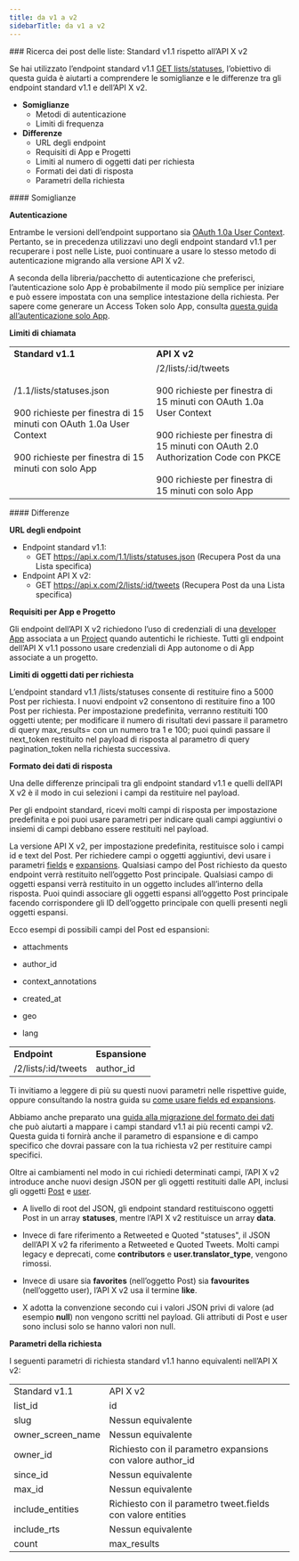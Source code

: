 ```yaml
---
title: da v1 a v2
sidebarTitle: da v1 a v2
---
```



<div id="list-posts-lookup-standard-v11-compared-to-x-api-v2">
  ### Ricerca dei post delle liste: Standard v1.1 rispetto all’API X v2
</div>

Se hai utilizzato l’endpoint standard v1.1 [GET lists/statuses](https://developer.x.com/en/docs/twitter-api/v1/accounts-and-users/create-manage-lists/api-reference/get-lists-statuses), l’obiettivo di questa guida è aiutarti a comprendere le somiglianze e le differenze tra gli endpoint standard v1.1 e dell’API X v2.

- **Somiglianze**
  - Metodi di autenticazione
  - Limiti di frequenza
- **Differenze**
  - URL degli endpoint
  - Requisiti di App e Progetti
  - Limiti al numero di oggetti dati per richiesta
  - Formati dei dati di risposta
  - Parametri della richiesta

<div id="similarities">
  #### Somiglianze
</div>

**Autenticazione**

Entrambe le versioni dell’endpoint supportano sia [OAuth 1.0a User Context](/it/resources/fundamentals/authentication#oauth-2-0). Pertanto, se in precedenza utilizzavi uno degli endpoint standard v1.1 per recuperare i post nelle Liste, puoi continuare a usare lo stesso metodo di autenticazione migrando alla versione API X v2.

A seconda della libreria/pacchetto di autenticazione che preferisci, l’autenticazione solo App è probabilmente il modo più semplice per iniziare e può essere impostata con una semplice intestazione della richiesta. Per sapere come generare un Access Token solo App, consulta [questa guida all’autenticazione solo App](/it/resources/fundamentals/authentication#bearer-token-also-known-as-app-only).

**Limiti di chiamata**

|     |     |
| :--- | :--- |
| **Standard v1.1** | **API X v2** |
| /1.1/lists/statuses.json<br /><br />900 richieste per finestra di 15 minuti con OAuth 1.0a User Context<br /><br />900 richieste per finestra di 15 minuti con solo App | /2/lists/:id/tweets<br /><br />900 richieste per finestra di 15 minuti con OAuth 1.0a User Context<br /><br />900 richieste per finestra di 15 minuti con OAuth 2.0 Authorization Code con PKCE<br /><br />900 richieste per finestra di 15 minuti con solo App |

<div id="differences">
  #### Differenze
</div>

**URL degli endpoint**

- Endpoint standard v1.1:
  - GET https://api.x.com/1.1/lists/statuses.json
    (Recupera Post da una Lista specifica)
- Endpoint API X v2:
  - GET https://api.x.com/2/lists/:id/tweets
    (Recupera Post da una Lista specifica)

**Requisiti per App e Progetto**

Gli endpoint dell’API X v2 richiedono l’uso di credenziali di una [developer App](/it/resources/fundamentals/developer-apps) associata a un [Project](/it/resources/fundamentals/projects) quando autentichi le richieste. Tutti gli endpoint dell’API X v1.1 possono usare credenziali di App autonome o di App associate a un progetto.

**Limiti di oggetti dati per richiesta**

L’endpoint standard v1.1 /lists/statuses consente di restituire fino a 5000 Post per richiesta. I nuovi endpoint v2 consentono di restituire fino a 100 Post per richiesta. Per impostazione predefinita, verranno restituiti 100 oggetti utente; per modificare il numero di risultati devi passare il parametro di query max\_results= con un numero tra 1 e 100; puoi quindi passare il next\_token restituito nel payload di risposta al parametro di query pagination\_token nella richiesta successiva.

**Formato dei dati di risposta**

Una delle differenze principali tra gli endpoint standard v1.1 e quelli dell’API X v2 è il modo in cui selezioni i campi da restituire nel payload.

Per gli endpoint standard, ricevi molti campi di risposta per impostazione predefinita e poi puoi usare parametri per indicare quali campi aggiuntivi o insiemi di campi debbano essere restituiti nel payload.

La versione API X v2, per impostazione predefinita, restituisce solo i campi id e text del Post. Per richiedere campi o oggetti aggiuntivi, devi usare i parametri [fields](/it/x-api/fundamentals/fields) e [expansions](/it/x-api/fundamentals/expansions). Qualsiasi campo del Post richiesto da questo endpoint verrà restituito nell’oggetto Post principale. Qualsiasi campo di oggetti espansi verrà restituito in un oggetto includes all’interno della risposta. Puoi quindi associare gli oggetti espansi all’oggetto Post principale facendo corrispondere gli ID dell’oggetto principale con quelli presenti negli oggetti espansi. 

Ecco esempi di possibili campi del Post ed espansioni:

- attachments

- author\_id

- context\_annotations

- created\_at

- geo

- lang

|     |     |
| :--- | :--- |
| **Endpoint** | **Espansione** |
| /2/lists/:id/tweets | author\_id |

Ti invitiamo a leggere di più su questi nuovi parametri nelle rispettive guide, oppure consultando la nostra guida su [come usare fields ed expansions](/it/x-api/fundamentals/data-dictionary#how-to-use-fields-and-expansions). 

Abbiamo anche preparato una [guida alla migrazione del formato dei dati](/it/x-api/migrate/data-format-migration) che può aiutarti a mappare i campi standard v1.1 ai più recenti campi v2. Questa guida ti fornirà anche il parametro di espansione e di campo specifico che dovrai passare con la tua richiesta v2 per restituire campi specifici. 

Oltre ai cambiamenti nel modo in cui richiedi determinati campi, l’API X v2 introduce anche nuovi design JSON per gli oggetti restituiti dalle API, inclusi gli oggetti [Post](/it/x-api/fundamentals/data-dictionary#tweet) e [user](/it/x-api/fundamentals/data-dictionary#user).

- A livello di root del JSON, gli endpoint standard restituiscono oggetti Post in un array **statuses**, mentre l’API X v2 restituisce un array **data**. 

- Invece di fare riferimento a Retweeted e Quoted "statuses", il JSON dell’API X v2 fa riferimento a Retweeted e Quoted Tweets. Molti campi legacy e deprecati, come **contributors** e **user.translator\_type**, vengono rimossi. 

- Invece di usare sia **favorites** (nell’oggetto Post) sia **favourites** (nell’oggetto user), l’API X v2 usa il termine **like**.

- X adotta la convenzione secondo cui i valori JSON privi di valore (ad esempio **null**) non vengono scritti nel payload. Gli attributi di Post e user sono inclusi solo se hanno valori non null.
   

**Parametri della richiesta**

I seguenti parametri di richiesta standard v1.1 hanno equivalenti nell’API X v2:

|     |     |
| :--- | :--- |
| Standard v1.1 | API X v2 |
| list\_id | id  |
| slug | Nessun equivalente |
| owner\_screen\_name | Nessun equivalente |
| owner\_id | Richiesto con il parametro expansions con valore author\_id |
| since\_id | Nessun equivalente |
| max\_id | Nessun equivalente |
| include\_entities | Richiesto con il parametro tweet.fields con valore entities |
| include\_rts | Nessun equivalente |
| count | max\_results |